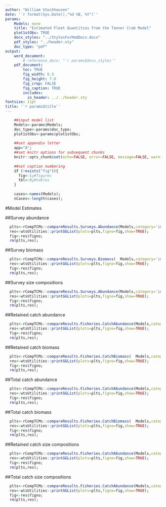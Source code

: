 ```yaml
---
author: "William Stockhausen"
date: '`r format(Sys.Date(),"%d %B, %Y")`'
params: 
    Models: none
    title: "Estimated Fleet Quantities from the Tanner Crab Model" 
    plot1stObs: TRUE
    docx_styles: "../StylesForRmdDocs.docx"
    pdf_styles: "../header.sty"
    doc_type: "pdf"
output: 
    word_document: 
        # reference_docx: "`r params$docx_styles`"
    pdf_document: 
        toc: TRUE
        fig_width: 6.5
        fig_height: 7.0
        fig_crop: FALSE
        fig_caption: TRUE
        includes:
          in_header: ../../header.sty
fontsize: 11pt
title: '`r params$title`'
---
```


```r
    ##input model list
    Models<-params$Models;
    doc_type<-params$doc_type;
    plot1stObs<-params$plot1stObs;
    
    ##set appendix letter
    app="A";
    ##set knitr options for subsequent chunks
    knitr::opts_chunk$set(echo=FALSE, error=FALSE, message=FALSE, warning=FALSE, concordance=TRUE, fig.width=6.5, fig.height=3.5, dpi=300)
    
    ##set caption numbering
    if (!exists("fig")){
      fig<-1;#figures
      tbl<-0;#tables
    }
    
    cases<-names(Models);
    nCases<-length(cases);
```

#Model Estimates

##Survey abundance

```r
  plts<-rCompTCMs::compareResults.Surveys.Abundance(Models,category='index',cast="x",facet_grid=x~.,scales="free_y",dodge=0,showPlot=FALSE,verbose=FALSE);
  res<-wtsUtilities::printGGList(plots=plts,figno=fig,show=TRUE);
  fig<-res$figno;
  rm(plts,res);
```

##Survey biomass

```r
  plts<-rCompTCMs::compareResults.Surveys.Biomass(  Models,category='index',cast="x",facet_grid=x~.,scales="free_y",dodge=0,showPlot=FALSE,verbose=FALSE)
  res<-wtsUtilities::printGGList(plots=plts,figno=fig,show=TRUE);
  fig<-res$figno;
  rm(plts,res);
```

##Survey size compositions

```r
  plts<-rCompTCMs::compareResults.Surveys.Abundance(Models,category='index',cast="x+z",facet_wrap=~y,showPlot=FALSE,verbose=FALSE);
  res<-wtsUtilities::printGGList(plots=plts,figno=fig,show=TRUE);
  fig<-res$figno;
  rm(plts,res);
```

##Retained catch abundance

```r
  plts<-rCompTCMs::compareResults.Fisheries.CatchAbundance(Models,category='retained',cast="x",facet_grid=x~.,scales="free_y",dodge=0,showPlot=FALSE,verbose=FALSE);
  res<-wtsUtilities::printGGList(plots=plts,figno=fig,show=TRUE);
  fig<-res$figno;
  rm(plts,res);
```

##Retained catch biomass

```r
  plts<-rCompTCMs::compareResults.Fisheries.CatchBiomass(  Models,category='retained',cast="x",facet_grid=x~.,scales="free_y",dodge=0,showPlot=FALSE,verbose=FALSE);
  res<-wtsUtilities::printGGList(plots=plts,figno=fig,show=TRUE);
  fig<-res$figno;
  rm(plts,res);
```

##Total catch abundance

```r
  plts<-rCompTCMs::compareResults.Fisheries.CatchAbundance(Models,category='captured',cast="x",facet_grid=x~.,scales="free_y",dodge=0,showPlot=FALSE,verbose=FALSE);
  res<-wtsUtilities::printGGList(plots=plts,figno=fig,show=TRUE);
  fig<-res$figno;
  rm(plts,res);
```

##Total catch biomass

```r
  plts<-rCompTCMs::compareResults.Fisheries.CatchBiomass(  Models,category='captured',cast="x",facet_grid=x~.,scales="free_y",dodge=0,showPlot=FALSE,verbose=FALSE)
  res<-wtsUtilities::printGGList(plots=plts,figno=fig,show=TRUE);
  fig<-res$figno;
  rm(plts,res);
```

##Retained catch size compositions

```r
  plts<-rCompTCMs::compareResults.Fisheries.CatchAbundance(Models,category='retained',cast="x+z",facet_wrap=~y,dodge=0,showPlot=FALSE,verbose=FALSE);
  res<-wtsUtilities::printGGList(plots=plts,figno=fig,show=TRUE);
  fig<-res$figno;
  rm(plts,res);
```

##Total catch size compositions

```r
  plts<-rCompTCMs::compareResults.Fisheries.CatchAbundance(Models,category='captured',cast="x+z",facet_wrap=~y,dodge=0,showPlot=FALSE,verbose=FALSE);
  res<-wtsUtilities::printGGList(plots=plts,figno=fig,show=TRUE);
  fig<-res$figno;
  rm(plts,res);
```

